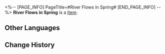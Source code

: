 <%-- [PAGE_INFO]
PageTitle=#River Flows in Spring#
[END_PAGE_INFO] --%>
{{Item Infobox
|id          = 21024
|image       = Item River Flows in Spring.png
|type        = 
|invCategory = Light Cone
|rarity      = 4
|effect      = Light Cone for the Path of {{Color|h|The Hunt}}. The Light Cone ability is only effective for characters of this Path.
|description = The young boy took a short break from his sword practice.<br />The sunlight was baking his already heated neck. He slowly got into the water, whose coldness touched his bare feet.<br />When the bell chimes and birds tweet, even the people far away would know that springtime had arrived.
}}
'''River Flows in Spring''' is a [[Item]].

==Other Languages==
{{Other Languages
|en   = River Flows in Spring
|zhs  = 春水初生
|zht  = 春水初生
|ja   = {{Rubi|春水|しゅんすい}}に{{Rubi|初生|しょせい}}する
|ko   = 움트는 봄물
|es   = El río nace en primavera
|fr   = Une rivière au printemps
|ru   = Весенние потоки рек
|th   = River Flows in Spring
|vi   = Làn Nước Xuân Xuất Hiện
|de   = Flüsse plätschern im Frühling
|id   = River Flows in Spring
|pt   = O Rio Corre na Primavera
}}

==Change History==
{{Change History|1.0}}